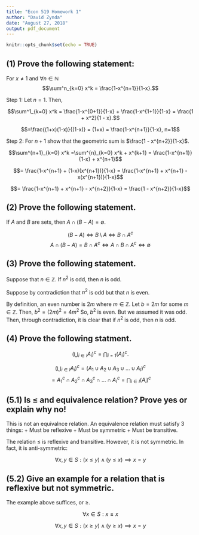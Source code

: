 ---
title: "Econ 519 Homework 1"
author: "David Zynda"
date: "August 27, 2018"
output: pdf_document
---

```{r setup, include=FALSE}
knitr::opts_chunk$set(echo = TRUE)
```

## (1) Prove the following statement:
For $x \ne 1$ and $\forall n \in \mathbb{N}$
$$\sum^n_{k=0} x^k = \frac{1-x^{n+1}}{1-x}.$$

Step 1: Let $n = 1$. Then,

$$\sum^1_{k=0} x^k = \frac{1-x^{0+1}}{1-x} + \frac{1-x^{1+1}}{1-x} = \frac{1 + x^2}{1 - x}.$$


$$=\frac{(1+x)(1-x)}{(1-x)} = (1+x) = \frac{1-x^{n+1}}{1-x}, n=1$$


Step 2: For $n+1$ show that the geometric sum is $\frac{1 - x^{n+2}}{1-x}$. 

$$\sum^{n+1}_{k=0} x^k =\sum^{n}_{k=0} x^k + x^{k+1} = \frac{1-x^{n+1}}{1-x} + x^{n+1}$$

$$= \frac{1-x^{n+1} + (1-x)(x^{n+1})}{1-x} = \frac{1-x^{n+1} + x^{n+1} - x(x^{n+1})}{1-x}$$

$$= \frac{1-x^{n+1} + x^{n+1} - x^{n+2}}{1-x} = \frac{1 - x^{n+2}}{1-x}$$

## (2) Prove the following statement.

If $A$ and $B$ are sets, then $A \cap (B - A) = \emptyset$.

$$(B - A) \iff B \setminus A \iff B \cap A^c$$
$$A \cap (B - A) = B \cap A^c \iff A \cap B \cap A^c \iff \emptyset$$


## (3) Prove the following statement.

Suppose that $n \in \mathbb{Z}$. If $n^2$ is odd, then $n$ is odd.

Suppose by contradiction that $n^2$ is odd but that $n$ is even. 

By definition, an even number is $2m$ where $m \in \mathbb{Z}$. Let $b = 2m$ for some $m \in \mathbb{Z}$. Then, $b^2 = (2m)^2 = 4m^2$ So, $b^2$ is even. But we assumed it was odd. Then, through contradiction, it is clear that if $n^2$ is odd, then $n$ is odd. 


## (4) Prove the following statment. 

$$\big( \bigcup_{i \in I} A_i \big)^c = \bigcap_{i=1}(A_i)^c.$$

$$\big( \bigcup_{i \in I} A_i \big)^c = (A_1 \cup A_2 \cup A_3 \cup ... \cup A_I)^c$$
$$=A_1^c \cap A_2^c \cap A_3^c \cap ... \cap A_I^c = \bigcap_{i\in I} (A_i)^c$$

## (5.1)  Is $\le$ and equivalence relation? Prove yes or explain why no!


This is not an equivalnce relation. An equivalence relation must satisfy 3 things:
+ Must be reflexive
+ Must be symmetric
+ Must be transitive. 

The relation $\le$ is reflexive and transitive. However, it is not symmetric. In fact, it is anti-symmetric:

$$\forall x,y \in S: (x \le y) \land(y \le x) \implies x = y$$

## (5.2) Give an example for a relation that is reflexive but not symmetric. 

The example above suffices, or $\ge$. 

$$\forall x \in S: x\ge x$$

$$\forall x,y \in S: (x \ge y) \land(y \ge x) \implies x = y$$







